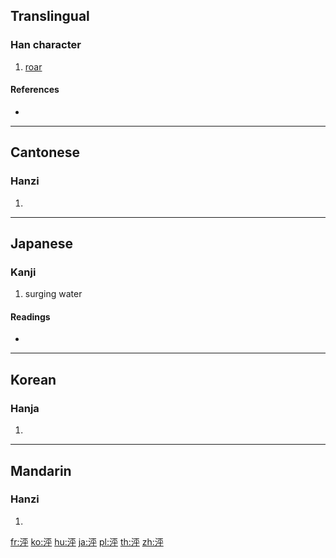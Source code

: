 {{character info/new}}
{{also|洴}}
==Translingual==

===Han character===
{{Han char|rn=85|rad=水|as=05|sn=8|four=30247|canj=EMFJ}}

# [[roar]]

====References====
* {{Han ref|kx=0616.190|dkj=17296|dj=1011.020|hdz=31583.030|uh=6CD9|ud=27865|bh=CCF2|bd=52466}}

----

==Cantonese==

===Hanzi===
{{yue-hanzi|jyut=|y=ping4}}

# {{defn|lang=yue|sort=水05}}

----

==Japanese==

===Kanji===
{{ja-kanji|grade=|rs=水05}}

# surging water

====Readings====
* {{ja-readings|on=[[ほう]] (hō), [[へい]] (hei), [[びょう]] (byō)|kun=}}

----

==Korean==

===Hanja===
{{ko-hanja|hangeul=평|eumhun=|rv=pyeong|mr=p'yŏng|y=phyeng}}

# {{defn|lang=ko|sort=水05}}

----

==Mandarin==

===Hanzi===
{{cmn-hanzi|pin=[[píng]] ([[ping2]])|wg=p'ing<sup>2</sup>}}

# {{defn|lang=cmn|sort=水05}}

[[fr:泙]]
[[ko:泙]]
[[hu:泙]]
[[ja:泙]]
[[pl:泙]]
[[th:泙]]
[[zh:泙]]